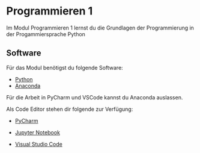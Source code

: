 # Programmieren 1

Im Modul Programmieren 1 lernst du die Grundlagen der Programmierung
in der Progammiersprache Python

## Software

Für das Modul benötigst du folgende Software:

- [Python](https://www.python.org/downloads/)
- [Anaconda](https://www.anaconda.com/products/individual)

Für die Arbeit in PyCharm und VSCode kannst du Anaconda auslassen.

Als Code Editor stehen dir folgende zur Verfügung:

- [PyCharm](https://www.jetbrains.com/pycharm/download/)

- [Jupyter Notebook](https://jupyter.org/install)

- [Visual Studio Code](https://code.visualstudio.com/)

##
